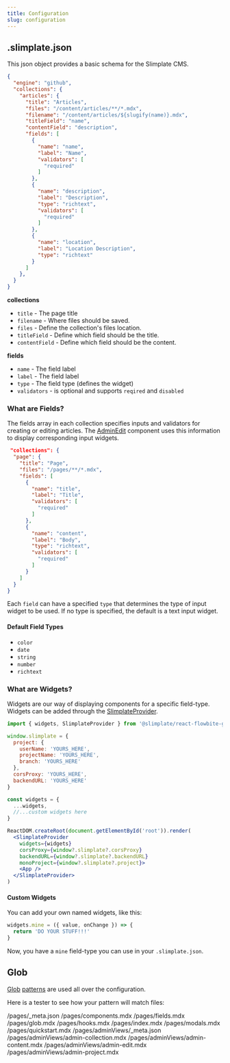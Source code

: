 ```yaml
---
title: Configuration
slug: configuration
---
```



## .slimplate.json
This json object provides a basic schema for the Slimplate CMS. 

```json
{
  "engine": "github",
  "collections": {
    "articles": {
      "title": "Articles",
      "files": "/content/articles/**/*.mdx",
      "filename": "/content/articles/${slugify(name)}.mdx",
      "titleField": "name",
      "contentField": "description",
      "fields": [
        {
          "name": "name",
          "label": "Name",
          "validators": [
            "required"
          ]
        },
        {
          "name": "description",
          "label": "Description",
          "type": "richtext",
          "validators": [
            "required"
          ]
        },
        {
          "name": "location",
          "label": "Location Description",
          "type": "richtext"
        }
      ]
    },
  }
}
```
**collections**
  * `title` - The page title
  * `filename` - Where files should be saved.
  * `files` - Define the collection's files location.
  * `titleField` - Define which field should be the title.
  * `contentField` - Define which field should be the content.


**fields**
  * `name` - The field label
  * `label` - The field label
  * `type` - The field type (defines the widget) 
  * `validators` - is optional and supports `reqired` and `disabled`

### What are Fields?

The fields array in each collection specifies inputs and validators for creating or editing articles. The [AdminEdit](/components#admin-edit) component uses this information to display corresponding input widgets.

```json
 "collections": {
  "page": {
    "title": "Page",
    "files": "/pages/**/*.mdx",
    "fields": [
      {
        "name": "title",
        "label": "Title",
        "validators": [
          "required"
        ]
      },
      {
        "name": "content",
        "label": "Body",
        "type": "richtext",
        "validators": [
          "required"
        ]
      }
    ]
  }
}
```

Each `field` can have a specified `type` that determines the type of input widget to be used. If no type is specified, the default is a text input widget. 

#### Default Field Types

*   `color`
*   `date`
*   `string`
*   `number`
*   `richtext`


### What are Widgets?

Widgets are our way of displaying components for a specific field-type. Widgets can be added through the [SlimplateProvider](/hooks-providers#slimplateprovider).

```jsx
import { widgets, SlimplateProvider } from '@slimplate/react-flowbite-github'

window.slimplate = {
  project: {
    userName: 'YOURS_HERE',
    projectName: 'YOURS_HERE',
    branch: 'YOURS_HERE'
  },
  corsProxy: 'YOURS_HERE',
  backendURL: 'YOURS_HERE'
}

const widgets = {
  ...widgets,
  //...custom widgets here
}

ReactDOM.createRoot(document.getElementById('root')).render(
  <SlimplateProvider
    widgets={widgets}
    corsProxy={window?.slimplate?.corsProxy}
    backendURL={window?.slimplate?.backendURL}
    monoProject={window?.slimplate?.project}>
    <App />
  </SlimplateProvider>
)
```

#### Custom Widgets

You can add your own named widgets, like this:

```jsx
widgets.mine = ({ value, onChange }) => {
  return 'DO YOUR STUFF!!!'
}
```

Now, you have a `mine` field-type you can use in your `.slimplate.json`.



## Glob

[Glob](https://en.wikipedia.org/wiki/Glob_\(programming\)) [patterns](https://www.gnu.org/software/bash/manual/html_node/Pattern-Matching.html) are used all over the configuration.

Here is a tester to see how your pattern will match files:

<PatternTester pattern="/pages/**/*.mdx">
/pages/_meta.json
/pages/components.mdx
/pages/fields.mdx
/pages/glob.mdx
/pages/hooks.mdx
/pages/index.mdx
/pages/modals.mdx
/pages/quickstart.mdx
/pages/adminViews/_meta.json
/pages/adminViews/admin-collection.mdx
/pages/adminViews/admin-content.mdx
/pages/adminViews/admin-edit.mdx
/pages/adminViews/admin-project.mdx
</PatternTester>
